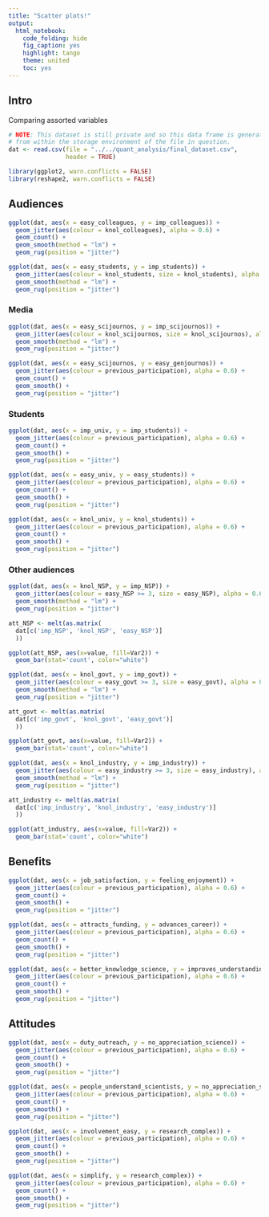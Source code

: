 ```yaml
---
title: "Scatter plots!"
output: 
  html_notebook: 
    code_folding: hide
    fig_caption: yes
    highlight: tango
    theme: united
    toc: yes
---
```


## Intro

Comparing assorted variables

```r
# NOTE: This dataset is still private and so this data frame is generated
# from within the storage environment of the file in question.
dat <- read.csv(file = "../../quant_analysis/final_dataset.csv", 
                header = TRUE)

library(ggplot2, warn.conflicts = FALSE)
library(reshape2, warn.conflicts = FALSE)
```

## Audiences

```r
ggplot(dat, aes(x = easy_colleagues, y = imp_colleagues)) + 
  geom_jitter(aes(colour = knol_colleagues), alpha = 0.6) + 
  geom_count() + 
  geom_smooth(method = "lm") + 
  geom_rug(position = "jitter")
```

```r
ggplot(dat, aes(x = easy_students, y = imp_students)) + 
  geom_jitter(aes(colour = knol_students, size = knol_students), alpha = 0.6) + 
  geom_smooth(method = "lm") + 
  geom_rug(position = "jitter")
```

### Media

```r
ggplot(dat, aes(x = easy_scijournos, y = imp_scijournos)) + 
  geom_jitter(aes(colour = knol_scijournos, size = knol_scijournos), alpha = 0.6) + 
  geom_smooth(method = "lm") + 
  geom_rug(position = "jitter")
```

```r
ggplot(dat, aes(x = easy_scijournos, y = easy_genjournos)) + 
  geom_jitter(aes(colour = previous_participation), alpha = 0.6) + 
  geom_count() + 
  geom_smooth() + 
  geom_rug(position = "jitter")
```

### Students

```r
ggplot(dat, aes(x = imp_univ, y = imp_students)) + 
  geom_jitter(aes(colour = previous_participation), alpha = 0.6) + 
  geom_count() + 
  geom_smooth() + 
  geom_rug(position = "jitter")
```

```r
ggplot(dat, aes(x = easy_univ, y = easy_students)) + 
  geom_jitter(aes(colour = previous_participation), alpha = 0.6) + 
  geom_count() + 
  geom_smooth() + 
  geom_rug(position = "jitter")
```

```r
ggplot(dat, aes(x = knol_univ, y = knol_students)) + 
  geom_jitter(aes(colour = previous_participation), alpha = 0.6) + 
  geom_count() + 
  geom_smooth() + 
  geom_rug(position = "jitter")
```

### Other audiences

```r
ggplot(dat, aes(x = knol_NSP, y = imp_NSP)) + 
  geom_jitter(aes(colour = easy_NSP >= 3, size = easy_NSP), alpha = 0.6) + 
  geom_smooth(method = "lm") + 
  geom_rug(position = "jitter")
```

```r
att_NSP <- melt(as.matrix(
  dat[c('imp_NSP', 'knol_NSP', 'easy_NSP')]
  ))

ggplot(att_NSP, aes(x=value, fill=Var2)) + 
  geom_bar(stat='count', color="white")

```

```r
ggplot(dat, aes(x = knol_govt, y = imp_govt)) + 
  geom_jitter(aes(colour = easy_govt >= 3, size = easy_govt), alpha = 0.6) + 
  geom_smooth(method = "lm") + 
  geom_rug(position = "jitter")
```

```r
att_govt <- melt(as.matrix(
  dat[c('imp_govt', 'knol_govt', 'easy_govt')]
  ))

ggplot(att_govt, aes(x=value, fill=Var2)) + 
  geom_bar(stat='count', color="white")

```

```r
ggplot(dat, aes(x = knol_industry, y = imp_industry)) + 
  geom_jitter(aes(colour = easy_industry >= 3, size = easy_industry), alpha = 0.6) + 
  geom_smooth(method = "lm") + 
  geom_rug(position = "jitter")
```

```r
att_industry <- melt(as.matrix(
  dat[c('imp_industry', 'knol_industry', 'easy_industry')]
  ))

ggplot(att_industry, aes(x=value, fill=Var2)) + 
  geom_bar(stat='count', color="white")

```

## Benefits

```r
ggplot(dat, aes(x = job_satisfaction, y = feeling_enjoyment)) + 
  geom_jitter(aes(colour = previous_participation), alpha = 0.6) + 
  geom_count() + 
  geom_smooth() + 
  geom_rug(position = "jitter")
```

```r
ggplot(dat, aes(x = attracts_funding, y = advances_career)) + 
  geom_jitter(aes(colour = previous_participation), alpha = 0.6) + 
  geom_count() + 
  geom_smooth() + 
  geom_rug(position = "jitter")
```

```r
ggplot(dat, aes(x = better_knowledge_science, y = improves_understanding_scientists)) + 
  geom_jitter(aes(colour = previous_participation), alpha = 0.6) + 
  geom_count() + 
  geom_smooth() + 
  geom_rug(position = "jitter")
```

## Attitudes

```r
ggplot(dat, aes(x = duty_outreach, y = no_appreciation_science)) + 
  geom_jitter(aes(colour = previous_participation), alpha = 0.6) + 
  geom_count() + 
  geom_smooth() + 
  geom_rug(position = "jitter")
```

```r
ggplot(dat, aes(x = people_understand_scientists, y = no_appreciation_science)) + 
  geom_jitter(aes(colour = previous_participation), alpha = 0.6) + 
  geom_count() + 
  geom_smooth() + 
  geom_rug(position = "jitter")
```

```r
ggplot(dat, aes(x = involvement_easy, y = research_complex)) + 
  geom_jitter(aes(colour = previous_participation), alpha = 0.6) + 
  geom_count() + 
  geom_smooth() + 
  geom_rug(position = "jitter")
```

```r
ggplot(dat, aes(x = simplify, y = research_complex)) + 
  geom_jitter(aes(colour = previous_participation), alpha = 0.6) + 
  geom_count() + 
  geom_smooth() + 
  geom_rug(position = "jitter")
```
